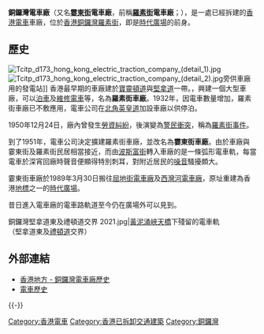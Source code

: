 '''銅鑼灣電車廠'''（又名'''[[霎東街|霎東街]]電車廠'''，前稱'''[[羅素街|羅素街]]電車廠'''；{{lang-en|Russell Street Tram Depot}}），是一處已經拆建的[[香港電車|香港電車]]車廠，位於[[香港|香港]][[銅鑼灣|銅鑼灣]][[羅素街|羅素街]]，即是[[時代廣場_(香港)|時代廣場]]的前身。

==歷史==
[[File:Tcitp_d173_hong_kong_electric_traction_company_(detail_1).jpg|thumb]]
[[File:Tcitp_d173_hong_kong_electric_traction_company_(detail_2).jpg|thumb]]旁供車廠用的發電站]]
香港最早期的車廠建於[[寶靈頓道|寶靈頓道]]與[[堅拿道|堅拿道]]一帶。{{fact|於1920年代，香港電車公司才決定選址銅鑼灣羅素街}}，興建一個大型車廠，可以[[泊車|泊車]]及[[維修|維修]][[電車|電車]]等，名為'''羅素街車廠'''。1932年，因電車數量增加，羅素街車廠已不敷應用，電車公司在[[北角|北角]][[英皇道|英皇道]]加設車廠以供停泊。

1950年12月24日，廠內曾發生[[勞資糾紛|勞資糾紛]]，後演變為[[警民衝突|警民衝突]]，稱為[[羅素街事件|羅素街事件]]。

到了1951年，電車公司決定擴建羅素街車廠，並改名為'''霎東街車廠'''。由於車廠與霎東街及羅素街民居相當接近，而由[[波斯富街|波斯富街]]轉入車廠的是一條弧形電車軌，每當電車於深宵回廠時聲音便顯得特別刺耳，對附近居民的[[噪音|噪音]]騷擾頗大。

霎東街車廠於1989年3月30日搬往[[屈地街電車廠|屈地街電車廠]]及[[西灣河電車廠|西灣河電車廠]]，原址重建為香港[[地標|地標]]之一的[[時代廣場_(香港)|時代廣場]]。

昔日進入電車廠的電車路軌道至今仍在廣場外可以見到。

<gallery mode=packed heights=160px style="text-align:left">
銅鑼灣堅拿道東及禮頓道交界 2021.jpg|[[黃泥涌峽天橋|黃泥涌峽天橋]]下殘留的電車軌<br>（堅拿道東及[[禮頓道|禮頓道]]交界）
</gallery>

==外部連結==
{{stack begin}}
{{commonscat|Russell Street Depot}}
{{stack end}}
* [http://www.hk-place.com/vp.php?board=1&id=2461-7 香港地方 - 銅鑼灣電車廠歷史]
* [https://web.archive.org/web/20080604142029/http://hk.geocities.com/iawebsite_hongkong/Untitled-16.htm 電車歷史]

{{-}}
{{香港電車}}
{{HK-buil-stub}}

[[Category:香港電車|Category:香港電車]]
[[Category:香港已拆卸交通建築|Category:香港已拆卸交通建築]]
[[Category:銅鑼灣|Category:銅鑼灣]]